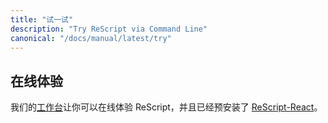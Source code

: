 ```yaml
---
title: "试一试"
description: "Try ReScript via Command Line"
canonical: "/docs/manual/latest/try"
---
```


<!-- ## Try Online -->
## 在线体验

<!-- Our [Playground](/try) lets you try ReScript online, and comes with [ReScript-React](/docs/react/latest/introduction) preinstalled. -->

我们的[工作台](/try)让你可以在线体验 ReScript，并且已经预安装了 [ReScript-React](/docs/react/latest/introduction)。
